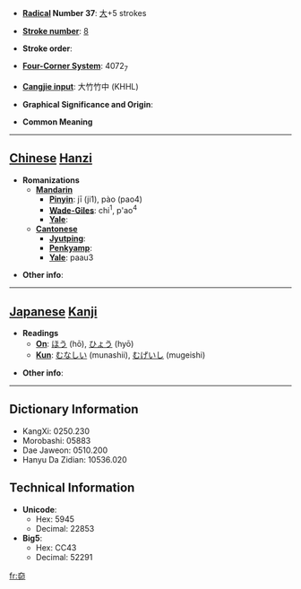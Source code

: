 * '''[[Wiktionary:Chinese radical index| Radical]] Number 37''': [[Wiktionary:Chinese radical index 大|大]]+5 strokes

* '''[[Wiktionary:Chinese total strokes index|Stroke number]]''': [[Wiktionary:Chinese total strokes index 8|8]]

* '''Stroke order''': 

* '''[[Wiktionary:Chinese four corner index|Four-Corner System]]''': 4072<sub>7</sub>

* '''[[Wiktionary:Chinese Cangjie index|Cangjie input]]''': 大竹竹中 (KHHL)

* '''Graphical Significance and Origin''': 

* '''Common Meaning'''

----

== [[Chinese]] [[Hanzi]] ==

* '''Romanizations'''
** '''[[Mandarin]]'''
*** '''[[Pinyin]]''': jī (ji1), pào (pao4)
*** '''[[Wade-Giles]]''': chi<sup>1</sup>, p'ao<sup>4</sup>
*** '''[[Yale]]''': 
** '''[[Cantonese]]'''
*** '''[[Jyutping]]''':
*** '''[[Penkyamp]]''': 
*** '''[[Yale]]''': paau3

* '''Other info''': 

----

== [[Japanese]] [[Kanji]] ==

* '''Readings'''
** '''[[On]]''': [[ほう]] (hō), [[ひょう]] (hyō)
** '''[[Kun]]''': [[むなしい]] (munashii), [[むげいし]] (mugeishi)

* '''Other info''':  

----

== Dictionary Information ==

* KangXi: 0250.230
* Morobashi: 05883
* Dae Jaweon: 0510.200
* Hanyu Da Zidian: 10536.020

== Technical Information ==

* '''Unicode''':
** Hex: 5945
** Decimal: 22853
* '''Big5''':
** Hex: CC43
** Decimal: 52291

[[fr:奅]]
